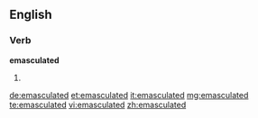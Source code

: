 ==English==

===Verb===
'''emasculated'''

# {{past of|emasculate}}

[[de:emasculated]]
[[et:emasculated]]
[[it:emasculated]]
[[mg:emasculated]]
[[te:emasculated]]
[[vi:emasculated]]
[[zh:emasculated]]